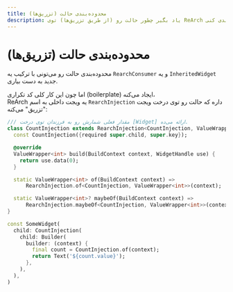 ```yaml
---
title: محدوده‌بندی حالت (تزریق‌ها)
description: یاد بگیر چطور حالت رو (از طریق تزریق‌ها) توی ReArch محدوده‌بندی کنی.
---
```


# محدوده‌بندی حالت (تزریق‌ها)
محدوده‌بندی حالت رو می‌تونی با ترکیب یه `RearchConsumer` و یه `InheritedWidget` جدید به دست بیاری.

اما چون این کار کلی کد تکراری (boilerplate) ایجاد می‌کنه،  
ReArch یه ویجت داخلی به اسم `RearchInjection` داره که حالت رو توی درخت ویجت "تزریق" می‌کنه:

```dart
/// مقدار فعلی شمارش رو به فرزندان توی درخت [Widget] ارائه می‌ده.
class CountInjection extends RearchInjection<CountInjection, ValueWrapper<int>> {
  const CountInjection({required super.child, super.key});

  @override
  ValueWrapper<int> build(BuildContext context, WidgetHandle use) {
    return use.data(0);
  }

  static ValueWrapper<int> of(BuildContext context) =>
      RearchInjection.of<CountInjection, ValueWrapper<int>>(context);

  static ValueWrapper<int>? maybeOf(BuildContext context) =>
      RearchInjection.maybeOf<CountInjection, ValueWrapper<int>>(context);
}

const SomeWidget(
  child: CountInjection(
    child: Builder(
      builder: (context) {
        final count = CountInjection.of(context);
        return Text('${count.value}');
      },
    ),
  ),
)
```
